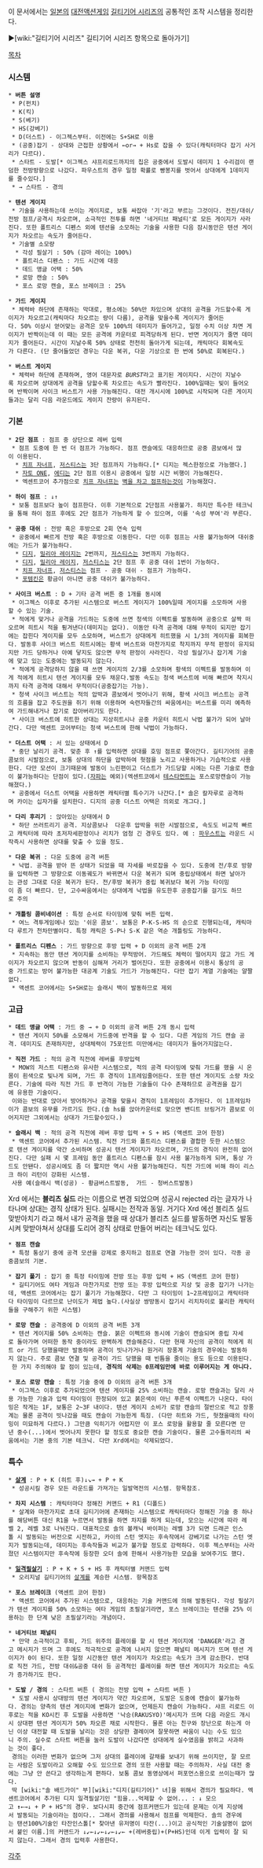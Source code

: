 이 문서에서는 [[일본]]의 [[대전액션게임]] [[길티기어 시리즈]]의 공통적인 조작 시스템을 정리한다.

▶[wiki:"길티기어 시리즈" 길티기어 시리즈 항목으로 돌아가기]

[[목차]]

=== 시스템 === 
 * '''버튼 설명'''
  * P(펀치)
  * K(킥)
  * S(베기)
  * HS(강베기)
  * D(더스트) - 이그젝스부터. 이전에는 S+SH로 이용
  * (공중)잡기 - 상대와 근접한 상황에서 ←or→ + Hs로 잡을 수 있다(캐릭터마다 잡기 사거리가 다르다).
  * 스타트 - 도발[* 이그젝스 샤프리로드까지의 칩은 공중에서 도발시 데미지 1 수리검이 랜덤한 전방방향으로 나갔다. 파우스트의 경우 일정 확률로 빵봉지를 벗어서 상대에게 1데미지를 줄수있다.]
  * → 스타트 - 경의  

 * '''텐션 게이지'''
  * 기술을 사용하는데 쓰이는 게이지로, 보통 싸잡아 '기'라고 부르는 그것이다. 전진/대쉬/전방 점프/공격시 차오르며, 소극적인 전투를 하면 '네거티브 패널티'로 모든 게이지가 사라진다. 또한 폴트리스 디펜스 외에 텐션을 소모하는 기술을 사용한 다음 잠시동안은 텐션 게이지가 차오르는 속도가 줄어든다.
  * 기술별 소모량
   * 각성 필살기 : 50% (감마 레이는 100%)
   * 폴트리스 디펜스 : 가드 시간에 대응
   * 데드 앵글 어택 : 50%
   * 로망 캔슬 : 50%
   * 포스 로망 캔슬, 포스 브레이크 : 25%

 * '''가드 게이지'''
  * 체력바 하단에 존재하는 막대로, 평소에는 50%만 차있으며 상대의 공격을 가드할수록 게이지가 차오르고(캐릭마다 차오르는 량이 다름), 공격을 맞을수록 게이지가 줄어든다. 50% 이상시 얻어맞는 공격은 모두 100%의 데미지가 들어가고, 일정 수치 이상 차면 게이지가 반짝이는데 이 때는 모든 공격에 카운터로 피격당하게 된다. 반면 게이지가 줄면 데미지가 줄어든다. 시간이 지날수록 50% 상태로 천천히 돌아가게 되는데, 캐릭마다 회복속도가 다른다. (단 줄어들었던 경우는 다운 복귀, 다운 기상으로 한 번에 50%로 회복된다.)

 * '''버스트 게이지'''
  * 체력바 하단에 존재하며, 영어 대문자로 ''BURST''라고 표기된 게이지다. 시간이 지날수록 차오르며 상대에게 공격을 당할수록 차오르는 속도가 빨라진다. 100%일때는 빛이 들어오며 반짝이며 사이크 버스트가 사용 가능해진다. 대전 개시시에 100%로 시작되며 다른 게이지들과는 달리 다음 라운드에도 게이지 잔량이 유지된다.

=== 기본 === 
 * '''2단 점프''' : 점프 중 상단으로 레버 입력
  * 점프 도중에 한 번 더 점프가 가능하다. 점프 캔슬에도 대응하므로 공중 콤보에서 많이 이용된다.
   * [[치프 자너프]], [[저스티스(길티기어)|저스티스]]는 3단 점프까지 가능하다.[* 디지는 젝스한정으로 가능했다.]
   * [[자토 ONE]], [[에디]]는 2단 점프 이용시 공중에서 일정 시간 비행이 가능해진다.
   * 엑센트코어 추가점으로 [[치프 자너프]]는 [[삼각점프|벽을 차고 점프]]하는것이 가능해졌다.

 * '''하이 점프''' : ↓↑
  * 보통 점프보다 높이 점프한다. 이후 기본적으로 2단점프 사용불가. 하지만 특수한 테크닉을 통해 하이 점프 후에도 2단 점프가 가능하게 할 수 있으며, 이를 '속성 부여'라 부른다.

 * '''공중 대쉬''' : 전방 혹은 후방으로 2회 연속 입력
  * 공중에서 빠르게 전방 혹은 후방으로 이동한다. 다만 이후 점프는 사용 불가능하며 대쉬중에는 가드가 불가능하다.
   * [[디지(길티기어)|디지]], [[밀리아 레이지]]는 2번까지, [[저스티스(길티기어)|저스티스]]는 3번까지 가능하다.
   * [[디지(길티기어)|디지]], [[밀리아 레이지]], [[저스티스(길티기어)|저스티스]]는 2단 점프 후 공중 대쉬 1번이 가능하다.
   * [[치프 자너프]], [[저스티스(길티기어)|저스티스]]는 점프 - 공중 대쉬 - 점프가 가능하다.
   * [[포템킨]]은 황금이 아니면 공중 대쉬가 불가능하다.

 * '''사이크 버스트''' : D + 기타 공격 버튼 중 1개를 동시에
  * 이그젝스 이후로 추가된 시스템으로 버스트 게이지가 100%일때 게이지를 소모하며 사용할 수 있는 기술.
  * 적에게 맞거나 공격을 가드하는 도중에 쓰면 청색의 이펙트를 발동하며 공중으로 살짝 떠오르며 히트시 적을 튕겨낸다(데미지는 없다). 이동안 타격 공격에 대해 무적이 되지만 잡기에는 잡힌다 게이지를 모두 소모하며, 버스트가 상대에게 히트했을 시 1/3의 게이지를 회복한다. 발동후 사이크 버스트 히트시에는 황색 버스트와 마찬가지로 착지까지 무적 판정이 유지되지만 가드 당하거나 아예 닿지도 않으면 무적 판정이 사라진다. 각성 필살기나 잡기계 기술에 맞고 있는 도중에는 발동되지 않는다.
  * 적에게 공격당하지 않을 때 쓰면 게이지의 2/3를 소모하며 황색의 이펙트를 발동하며 이게 적에게 히트시 텐션 게이지를 모두 채운다.발동 속도는 청색 버스트에 비해 빠르며 착지시까지 타격 공격에 대해서 무적이다(공중잡기는 가능).
  * 청색 사이크 버스트는 적의 압박과 콤보에서 벗어나기 위해, 황색 사이크 버스트는 공격의 흐름을 잡고 주도권을 쥐기 위해 이용하며 숙련자들간의 싸움에서는 버스트를 미리 예측하여 가드해내거나 잡기로 잡아버리기도 한다.
  * 사이크 버스트에 히트한 상대는 지상히트시나 공중 카운터 히트시 낙법 불가가 되어 날아간다. 다만 액센트 코어부터는 청색 버스트에 한해 낙법이 가능하다.

 * '''더스트 어택''' : 서 있는 상태에서 D
  * 중단 날리기 공격. 맞춘 후 ↑를 입력하면 상대를 호밍 점프로 쫓아간다. 길티기어의 공중콤보의 시발점으로, 보통 상대의 하단을 압박하여 헛점을 노리고 사용하거나 기습적으로 사용한다. 다만 모션이 크기때문에 발동이 느린편이고 더스트가 가드당할 시에는 다른 기술로 캔슬이 불가능하다는 단점이 있다.([[자파]]는 예외)(엑센트코에서 [[테스타먼트]]는 포스로망캔슬이 가능해졌다.)
  * 공중에서 더스트 어택을 사용하면 캐릭터별 특수기가 나간다.[* 솔은 칼자루로 공격하며 카이는 십자가를 설치한다. 디지의 공중 더스트 어택은 의외로 개그다.]

 * '''다리 후리기''' : 앉아있는 상태에서 D
  * 하단 쓰러트리기 공격. 지상콤보나  다운후 압박을 위한 시발점으로, 속도도 비교적 빠르고 캐릭터에 따라 초저자세판정이나 리치가 엄청 긴 경우도 있다. 예 : [[파우스트]]는 라운드 시작즉시 사용하면 상대를 맞출 수 있을 정도.

 * '''다운 복귀''' : 다운 도중에 공격 버튼
  * 낙법. 공격을 받아 뜬 상태가 되었을 때 자세를 바로잡을 수 있다. 도중에 전/후로 방향을 입력하면 그 방향으로 이동궤도가 바뀌면서 다운 복귀가 되며 중립상태에서 하면 날아가는 관성 그대로 다운 복귀가 된다. 전/후방 복귀가 중립 복귀보다 복귀 가능 타이밍이 좀 더 빠르다. 단, 고수싸움에서는 상대에게 낙법을 유도한후 공중잡기를 걸기도 하므로 주의

 * '''개틀링 콤비네이션''' : 특정 순서로 타이밍에 맞춰 버튼 입력.
  * 여느 격투게임에나 있는 '쉬운 콤보'. 보통은 P-K-S-HS 의 순으로 진행되는데, 캐릭마다 루트가 천차만별이다. 특정 캐릭은 S-P나 S-K 같은 역순 개틀링도 가능하다.

 * '''폴트리스 디펜스''' : 가드 방향으로 후방 입력 + D 이외의 공격 버튼 2개
  * 지속하는 동안 텐션 게이지를 소비하는 무적방어. 가드해도 체력이 떨어지지 않고 가드 게이지가 차오르지 않으며 반동이 심해져 거리가 벌어진다. 또한 공중에서 이용시 통상의 공중 가드로는 방어 불가능한 대공계 기술도 가드가 가능해진다. 다만 잡기 계열 기술에는 얄짤없다.
  * 액센트 코어에서는 S+SH로는 슬래시 백이 발동하므로 제외

=== 고급 === 
 * '''데드 앵글 어택''' : 가드 중 → + D 이외의 공격 버튼 2개 동시 입력
  * 텐션 게이지 50%를 소모해서 가드중에 반격을 할 수 있다. 다른 게임의 가드 캔슬 공격. 데미지도 존재하지만, 상대체력이 75포인트 미만에서는 데미지가 들어가지않는다.

 * '''직전 가드''' : 적의 공격 직전에 레버를 후방입력
  * MOW의 저스트 티펜스와 유사한 시스템으로, 적의 공격 타이밍에 맞춰 가드를 했을 시 온몸이 흰색으로 빛나게 되며, 가드 후 경직이 1프레임줄어든다. 또한 텐션 게이지도 소량 차오른다. 기술에 따라 직전 가드 후 반격이 가능한 기술들이 다수 존재하므로 공격권을 잡기에 유용한 기술이다. 
  이와는 반대로 앉아서 방어하거나 공격을 맞을시 경직이 1프레임이 추가된다. 이 1프레임차이가 콤보의 유무를 가르기도 한다.(솔 hs를 앉아카운터로 맞으면 밴디트 브링거가 콤보로 이어지지만 그외에서는 상대가 가드할수있다.)

 * '''슬래시 백''' : 적의 공격 직전에 레버 후방 입력 + S + HS (액센트 코어 한정)
  * 액센트 코어에서 추가된 시스템. 직전 가드와 폴트리스 디펜스를 결합한 듯한 시스템으로 텐션 게이지를 약간 소비하며 성공시 텐션 게이지가 차오르며, 가드의 경직이 완전히 없어진다. 다만 실패 시 몇 프레임 동안 폴트리스 디펜스를 잠시 사용 불가능하게 되며, 통상 가드도 안됀다. 성공시에도 좀 더 짧지만 역시 사용 불가능해진다. 직전 가드에 비해 하이 리스크 하이 리턴이 강화된 시스템.
  사용 예(슬래시 백(성공) - 황금버스트발동,  가드 - 청버스트발동)
Xrd 에서는 '''블리츠 실드''' 라는 이름으로 변경 되었으며 성공시 rejected 라는 글자가 나타나며 상대는 경직 상태가 된다. 실패시는 전작과 동일. 거기다 Xrd 에선 블리츠 실드 맞받아치기 라고 해서 내가 공격을 했을 때 상대가 블리츠 실드를 발동하면 자신도 발동시켜 맞받아쳐서 상대를 도리어 경직 상태로 만들어 버리는 테크닉도 있다.

 * '''점프 캔슬'''
  * 특정 통상기 중에 공격 모션을 강제로 중지하고 점프로 연결 가능한 것이 있다. 각종 공중콤보의 기본.

 * '''잡기 풀기''' : 잡기 중 특정 타이밍에 전방 또는 후방 입력 + HS (액센트 코어 한정)
  * 길티기어도 여타 게임과 마찬가지로 전방 또는 후방 입력으로 지상 및 공중 잡기가 나가는데, 액센트 코어에서는 잡기 풀기가 가능해졌다. 다만 그 타이밍이 1~2프레임이고 캐릭터마다 타이밍이 다르므로 난이도가 제법 높다.(사실상 쌍방동시 잡기시 리치차이로 불리한 캐릭터들을 구해주기 위한 시스템)

 * '''로망 캔슬''' : 공격중에 D 이외의 공격 버튼 3개
  * 텐션 게이지를 50% 소비하는 캔슬. 붉은 이펙트와 동시에 기술이 캔슬되며 중립 자세로 돌아가며 어떠한 동작 중이라도 완벽하게 캔슬해준다. 다만 현재 자신의 공격이 적에게 히트 or 가드 당했을때만 발동하며 공격이 빗나가거나 원거리 장풍계 기술의 경우에는 발동하지 않는다. 주로 콤보 연결 및 공격이 가드 당했을 때 빈틈을 줄이는 용도 등으로 이용된다.
  한 가지 주의해야 할 점이 있는데, '''경직의 삭제는 0프레임만에 바로 이루어지는 게 아니다.'''

 * '''포스 로망 캔슬''' : 특정 기술 중에 D 이외의 공격 버튼 3개
  * 이그젝스 이후로 추가되었으며 텐션 게이지를 25% 소비하는 캔슬. 로망 캔슬과는 달리 사용 가능한 기술과 입력 타이밍이 한정되어 있고 붉은색이 아닌 푸른색 이펙트가 나온다. 타이밍은 작게는 1F, 보통은 2~3F 내이다. 텐션 게이지 소비가 로망 캔슬의 절반으로 적고 장풍계는 물론 공격이 빗나갔을 때도 캔슬이 가능한게 특징. (다만 히트와 가드, 헛쳤을때의 타이밍이 미묘하게 다르다.) 그만큼 익히기가 어렵지만 이 포스 로망을 활용할 줄 모른다면 만년 중수(...)에서 벗어나지 못한다 할 정도로 중요한 캔슬 기술이다. 물론 고수들끼리의 싸움에서는 기본 중의 기본 테크닉. 다만 Xrd에서는 삭제되었다.

=== 특수 === 
 * '''[[살계]]''' : P + K (히트 후)↓↘→ + P + K
  * 성공시킬 경우 모든 라운드를 가져가는 일발역전의 시스템. 항목참조.

 * '''차지 시스템''' : 캐릭터마다 정해진 커맨드 + R1 (디폴드)
  * 살계와 마찬가지로 초대 길티기어에 존재하는 시스템으로 캐릭터마다 정해진 기술 중 하나를 해당버튼 대신 R1을 누르면서 발동을 하면 차지를 하게 되는데, 모으는 시간에 따라 레벨 2, 레벨 3로 나눠진다. 대표적으로 솔의 볼캐닉 바이퍼는 레벨 3가 되면 드래곤 인스톨 시 발동되는 버전으로 시전하고, 카이의 스턴 엣지는 후속작에서 강베기로 나가는 스턴 엣지가 발동되는데, 데미지는 후속작들과 비교가 불가할 정도로 강력하다. 이후 젝스부터는 사라졌던 시스템이지만 후속작에 등장한 오더 솔에 한해서 사용가능한 모습을 보여주기도 했다.

 * '''[[일격필살기]]''' : P + K + S + HS 후 캐릭터별 커맨드 입력
  * 오리지널 길티기어의 [[살계]]를 계승한 시스템. 항목참조
     
 * '''포스 브레이크''' (액센트 코어 한정)
  * 액센트 코어에서 추가된 시스템으로, 대응하는 기술 커맨드에 의해 발동된다. 각성 필살기가 텐션 게이지를 50% 소모하는 여타 게임의 초필살기라면, 포스 브레이크는 텐션을 25% 이용하는 한 단계 낮은 초필살기라는 개념이다.

 * '''네거티브 패널티'''
  * 만약 소극적이고 후퇴, 가드 위주의 플레이를 할 시 텐션 게이지에 'DANGER'라고 경고 메시지가 뜨며 그 후에도 적극적으로 공격에 나서지 않으면 패널티 메시지가 뜨며 텐션 게이지가 0이 된다. 또한 일정 시간동안 텐션 게이지가 차오르는 속도가 크게 감소한다. 반대로 직전 가드, 전방 대쉬&공중 대쉬 등 공격적인 플레이를 하면 텐션 게이지가 차오르는 속도가 증가하기도 한다.

 * '''도발 / 경의''' : 스타트 버튼 ( 경의는 전방 입력 + 스타트 버튼 )
  * 도발 사용시 상대방의 텐션 게이지가 약간 차오르며, 도발은 도중에 캔슬이 불가능하다. 경의는 양측의 텐션 게이지에 변화가 없으며, 언제든지 캔슬이 가능하다. 샤프 리로드 이후로는 적을 KO시킨 후 도발을 사용하면 '낙승(RAKUSYO)'메시지가 뜨며 다음 라운드 개시시 상대편 텐션 게이지가 50% 차오른 채로 시작한다. 물론 아는 친구와 장난으로 하는게 아닌 이상 대전할 때 도발을 날리는 것은 상당한 결례이며 잘못하면 싸움이 나는 수도 있으니 주의. 실수로 스타트 버튼을 눌러 도발이 나갔다면 상대에게 실수였음을 밝히고 사과하는 것이 좋다. 
  경의는 이러한 변화가 없으며 그저 상대의 플레이에 갈채를 보내기 위해 쓰이지만, 잘 모르는 사람은 도발이라고 오해할 수도 있으므로 경의 또한 사용할 때는 주의하자. 사실 대전 중에는 그냥 안 쓴다고 생각하는게 편하다. 보통 콤보 동영상에서 퍼포먼스용으로 쓰이는때가 많다.
  딱 [wiki:"솔 배드가이" 부][wiki:"디지(길티기어)" 녀]을 위해서 경의가 필요하다. 엑센트코어에서 추가된 디지 일격필살기인 "힘을...억제할 수 없어... : ↓ 모으고 '''↑'''←→↓ + P + HS"의 경우. 보다시피 중간에 점프커맨드가 있는데 문제는 이게 지상에서 발동되는 기술이라는 점이다.. 그래서 경의를 사용해서 점프를 억제한다. 솔의 경우에는 탠션100%기술인 타잔인스톨[* 찾아낸 유저명이 타잔(...)이고 공식적인 기술설명이 없어서 붙인 이름.]의 커맨드가 ↓↙←↓↙←↓↙←↓↙← +(레버중립)+(P+HS)인데 이게 입력이 잘 되지 않는다. 그래서 경의 입력후 사용한다.

[[각주]]
